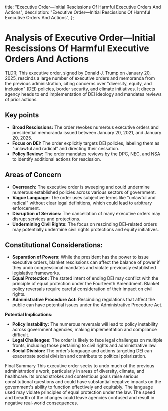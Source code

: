   title:
    "Executive Order—Initial Rescissions Of Harmful Executive Orders And Actions",
  description:
    "Executive Order—Initial Rescissions Of Harmful Executive Orders And Actions",
};

# Analysis of Executive Order—Initial Rescissions Of Harmful Executive Orders And Actions

TLDR; This executive order, signed by Donald J. Trump on January 20, 2025, rescinds a large number of executive orders and memoranda from the previous administration, citing concerns over "diversity, equity, and inclusion" (DEI) policies, border security, and climate initiatives. It directs agency heads to end implementation of DEI ideology and mandates reviews of prior actions.

## Key points

- **Broad Rescissions:** The order revokes numerous executive orders and presidential memoranda issued between January 20, 2021, and January 20, 2025.
- **Focus on DEI:** The order explicitly targets DEI policies, labeling them as "unlawful and radical" and directing their cessation.
- **Policy Review:** The order mandates reviews by the DPC, NEC, and NSA to identify additional actions for rescission.

## Areas of Concern

- **Overreach:** The executive order is sweeping and could undermine numerous established policies across various sectors of government.
- **Vague Language:** The order uses subjective terms like "unlawful and radical" without clear legal definitions, which could lead to arbitrary enforcement.
- **Disruption of Services:** The cancellation of many executive orders may disrupt services and protections.
- **Undermining Civil Rights:** The focus on rescinding DEI-related orders may potentially undermine civil rights protections and equity initiatives.

## Constitutional Considerations:

- **Separation of Powers:** While the president has the power to issue executive orders, blanket rescissions can affect the balance of power if they undo congressional mandates and violate previously established legislative frameworks.
- **Equal Protection:** The stated intent of ending DEI may conflict with the principle of equal protection under the Fourteenth Amendment. Blanket policy reversals require careful consideration of their impact on civil rights.
- **Administrative Procedure Act:** Rescinding regulations that affect the public can have potential issues under the Administrative Procedure Act.

**Potential Implications:**

- **Policy Instability:** The numerous reversals will lead to policy instability across government agencies, making implementation and compliance difficult.
- **Legal Challenges:** The order is likely to face legal challenges on multiple fronts, including those pertaining to civil rights and administrative law.
- **Social Division:** The order’s language and actions targeting DEI can exacerbate social division and contribute to political polarization.

Final Summary
This executive order seeks to undo much of the previous administration's work, particularly in areas of diversity, climate, and healthcare. Its broad strokes and contentious goals raise serious constitutional questions and could have substantial negative impacts on the government's ability to function effectively and equitably. The language used may violate principles of equal protection under the law. The speed and breadth of the changes could leave agencies confused and result in negative real-world consequences.
